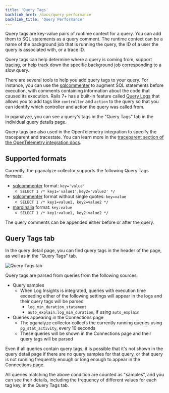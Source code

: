 ```yaml
---
title: 'Query Tags'
backlink_href: /docs/query-performance
backlink_title: 'Query Performance'
---
```


Query tags are key-value pairs of runtime context for a query.
You can add them to SQL statements as a query comment. The runtime context can
be a name of the background job that is running the query, the ID of a user the
query is associated with, or a trace ID.

Query tags can help determine where a query is coming from, support [tracing](/docs/opentelemetry),
or help track down the specific background job corresponding to a slow query.

There are several tools to help you add query tags to your query. For instance,
you can use the [sqlcommenter](https://google.github.io/sqlcommenter/) to
augment SQL statements before execution, with comments containing information
about the code that caused its execution. Rails 7+ has a built-in feature called
[Query Logs](https://api.rubyonrails.org/classes/ActiveRecord/QueryLogs.html)
that allows you to add tags like `controller` and `action` to the query so that
you can identify which controller and action the query was called from.

In pganalyze, you can see a query's tags in the "Query Tags" tab in the
individual query details page.

Query tags are also used in the OpenTelemetry integration to specify the
traceparent and tracestate. You can learn more in the
[traceparent section of the OpenTelemetry integration docs](/docs/opentelemetry/traceparent).

## Supported formats

Currently, the pganalyze collector supports the following Query Tags formats:

* [sqlcommenter](https://google.github.io/sqlcommenter/) format: `key='value'`
  * `SELECT 1 /* key1='value1',key2='value2' */`
* [sqlcommenter](https://google.github.io/sqlcommenter/) format without single quotes: `key=value`
  * `SELECT 1 /* key1=value1, key2=value2 */`
* [marginalia](https://github.com/basecamp/marginalia) format: `key:value`
  * `SELECT 1 /* key1:value1, key2:value2 */`

The query comments can be appended either before or after the query.


## Query Tags tab

In the query detail page, you can find query tags in the header of the page, as
well as in the "Query Tags" tab.

![Query Tags tab](query_tags.png)

Query tags are parsed from queries from the following sources:

* Query samples
  * When Log Insights is integrated, queries with execution time exceeding
    either of the following settings will appear in the logs and their query
    tags will be parsed
    * `log_min_duration_statement`
    * `auto_explain.log_min_duration`, if using `auto_explain`
* Queries appearing in the Connections page
  * The pganalyze collector collects the currently running queries using
    `pg_stat_activity`, every 10 seconds
  * These queries will be shown in the Connections page and their query tags
    will be parsed

Even if all queries contain query tags, it is possible that it's not shown in
the query detail page if there are no query samples for that query, or that
query is not running frequently enough or long enough to appear in the
Connections page.

All queries matching the above condition are counted as "samples", and you can
see their details, including the frequency of different values for each tag key,
in the Query Tags tab.
